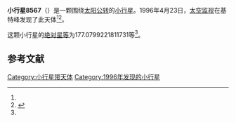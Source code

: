 {{Infobox planet
| bgcolour = #FFFFC0
| name = 8567
| symbol = 
| image = (8567) 1996 HW1 image 3D.png
| caption = 
| discovery = yes
| discovery_ref = 
| discoverer = [[太空监视|太空监视]]
| discovery_site = [[基特峰|基特峰]] 
| discovered = 1996年4月23日
| designations = yes
| mp_name = 
| named_after = 
| alt_names = 
| mp_category = [[阿莫尔型小行星|阿莫尔型小行星]]
| orbit_ref = <ref name="a">[http://ssd.jpl.nasa.gov/sbdb.cgi?sstr=8567 8567] {{Wayback|url=http://ssd.jpl.nasa.gov/sbdb.cgi?sstr=8567 |date=20111016123107 }}，小行星數據庫瀏覽器（JPL Small-Body Database Browser）－[[美国国家航空航天局|美国国家航空航天局]]喷气推进实验室</ref>
| epoch = 2456400.5 (2013年4月18日更新)
| aphelion = {{convert|2.963488858818042|AU|km|3|abbr=on|lk=out}}
| perihelion = {{convert|1.12747648518785|AU|km|3|abbr=on}}
| semimajor = {{convert|2.045482672002946|AU|km|3|abbr=on}}
| eccentricity = 0.448796853
| period = 1068.543321 [[日|日]]<br />2.93[[儒略年|儒略年]]
| avg_speed = 
| inclination = 8.437975150496891
| asc_node = 177.1782830239112
| mean_anomaly = 
| arg_peri = 177.0799221811731
| satellites = 
| physical_characteristics = yes
| dimensions = 
| mass = 
| density = 
| surface_grav = 
| escape_velocity = 
| sidereal_day = 
| axial_tilt = 
| pole_ecliptic_lat = 
| pole_ecliptic_lon = 
| albedo = 
| temperatures= 
| temp_name1 = 
| mean_temp_1 = 
| max_temp_1 = 
| temp_name2 = 
| max_temp_2 = 
| spectral_type = 
| abs_magnitude = 177.0799221811731
}}

'''小行星8567'''（{{lang-en|8567}}）是一颗围绕[[太阳|太阳]][[公转|公转]]的[[小行星|小行星]]。1996年4月23日，[[太空监视|太空监视]]在基特峰发现了此天体<ref name="a" /><ref>{{cite news|title=小行星列表|url=http://cfa-www.harvard.edu/iau/lists/NumberedMPs.txt|accessdate=2013-07-08|newspaper=哈佛大学|archive-date=2008-05-17|archive-url=https://web.archive.org/web/20080517010638/http://cfa-www.harvard.edu/iau/lists/NumberedMPs.txt|dead-url=no}}</ref>。

这颗小行星的[[绝对星等|绝对星等]]为177.0799221811731等<ref name="a" />。

==参考文献==
{{reflist}}
{{Minor Planet Number|[[小行星8566|小行星8566]]|[[小行星8568|小行星8568]]}}

{{小天体}}

[[Category:小行星带天体|Category:小行星带天体]]
[[Category:1996年发现的小行星|Category:1996年发现的小行星]]

{{asteroid-stub}}